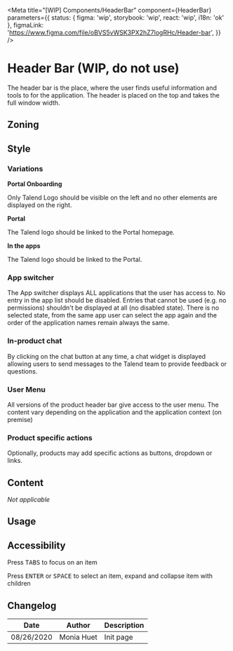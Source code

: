 



<Meta
	title="[WIP] Components/HeaderBar"
	component={HeaderBar}
	parameters={{
		status: { figma: 'wip', storybook: 'wip', react: 'wip', i18n: 'ok' },
		figmaLink: 'https://www.figma.com/file/oBVS5vWSK3PX2hZ7logRHc/Header-bar',
	}}
/>

# Header Bar (WIP, do not use)

The header bar is the place, where the user finds useful information and tools to for the application.
The header is placed on the top and takes the full window width.

## Zoning

<FigmaImage
	src="https://www.figma.com/file/qc8oUSyVJM67gSsbTShftt/%F0%9F%93%90-Zoning?node-id=10%3A88"
	alt="zoning image for headerbar"
/>

## Style

### Variations

**Portal Onboarding**

Only Talend Logo should be visible on the left and no other elements are displayed on the right.

<Canvas withSource="closed">
	<Story name="portal-onboarding" story={Stories.PortalOnBoarding} />
</Canvas>

**Portal**

The Talend logo should be linked to the Portal homepage.

<Canvas withSource="closed">
	<Story name="portal" story={Stories.Portal} />
</Canvas>

**In the apps**

The Talend logo should be linked to the Portal.

<Canvas withSource="closed">
	<Story name="apps" story={Stories.Apps} />
</Canvas>

### App switcher

The App switcher displays ALL applications that the user has access to. No entry in the app list should be disabled. Entries that cannot be used (e.g. no permissions) shouldn't be displayed at all (no disabled state).
There is no selected state, from the same app user can select the app again and the order of the application names remain always the same.

### In-product chat

By clicking on the chat button at any time, a chat widget is displayed allowing users to send messages to the Talend team to provide feedback or questions.

### User Menu

All versions of the product header bar give access to the user menu. The content vary depending on the application and the application context (on premise)

### Product specific actions

Optionally, products may add specific actions as buttons, dropdown or links.

## Content

_Not applicable_

## Usage

## Accessibility

Press <kbd>TABS</kbd> to focus on an item

Press <kbd>ENTER</kbd> or <kbd>SPACE</kbd> to select an item, expand and collapse item with children

## Changelog

| Date       | Author     | Description |
| ---------- | ---------- | ----------- |
| 08/26/2020 | Monia Huet | Init page   |
